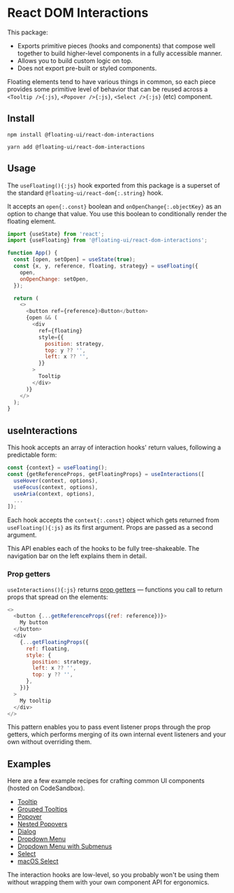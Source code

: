 # React DOM Interactions

This package:

- Exports primitive pieces (hooks and components) that compose
  well together to build higher-level components in a fully
  accessible manner.
- Allows you to build custom logic on top.
- Does not export pre-built or styled components.

Floating elements tend to have various things in common, so each
piece provides some primitive level of behavior that can be
reused across a `<Tooltip />{:js}`, `<Popover />{:js}`,
`<Select />{:js}` (etc) component.

## Install

```shell
npm install @floating-ui/react-dom-interactions
```

```shell
yarn add @floating-ui/react-dom-interactions
```

## Usage

The `useFloating(){:js}` hook exported from this package is a
superset of the standard `@floating-ui/react-dom{:.string}` hook.

It accepts an `open{:.const}` boolean and
`onOpenChange{:.objectKey}` as an option to change that value.
You use this boolean to conditionally render the floating
element.

```js /open/
import {useState} from 'react';
import {useFloating} from '@floating-ui/react-dom-interactions';

function App() {
  const [open, setOpen] = useState(true);
  const {x, y, reference, floating, strategy} = useFloating({
    open,
    onOpenChange: setOpen,
  });

  return (
    <>
      <button ref={reference}>Button</button>
      {open && (
        <div
          ref={floating}
          style={{
            position: strategy,
            top: y ?? '',
            left: x ?? '',
          }}
        >
          Tooltip
        </div>
      )}
    </>
  );
}
```

## useInteractions

This hook accepts an array of interaction hooks' return values,
following a predictable form:

```js /context/
const {context} = useFloating();
const {getReferenceProps, getFloatingProps} = useInteractions([
  useHover(context, options),
  useFocus(context, options),
  useAria(context, options),
  ...
]);
```

Each hook accepts the `context{:.const}` object which gets
returned from `useFloating(){:js}` as its first argument. Props
are passed as a second argument.

This API enables each of the hooks to be fully tree-shakeable.
The navigation bar on the left explains them in detail.

### Prop getters

`useInteractions(){:js}` returns
[prop getters](https://kentcdodds.com/blog/how-to-give-rendering-control-to-users-with-prop-getters)
— functions you call to return props that spread on the elements:

```js
<>
  <button {...getReferenceProps({ref: reference})}>
    My button
  </button>
  <div
    {...getFloatingProps({
      ref: floating,
      style: {
        position: strategy,
        left: x ?? '',
        top: y ?? '',
      },
    })}
  >
    My tooltip
  </div>
</>
```

This pattern enables you to pass event listener props through the
prop getters, which performs merging of its own internal event
listeners and your own without overriding them.

## Examples

Here are a few example recipes for crafting common UI components
(hosted on CodeSandbox).

- [Tooltip](/docs/tooltip)
- [Grouped Tooltips](/docs/tooltip)
- [Popover](/docs/popover)
- [Nested Popovers](/docs/popover)
- [Dialog](/docs/dialog)
- [Dropdown Menu](/docs/dropdown-menu)
- [Dropdown Menu with Submenus](/docs/dropdown-menu)
- [Select](/docs/select)
- [macOS Select](/docs/select)

The interaction hooks are low-level, so you probably won't be
using them without wrapping them with your own component API for
ergonomics.
